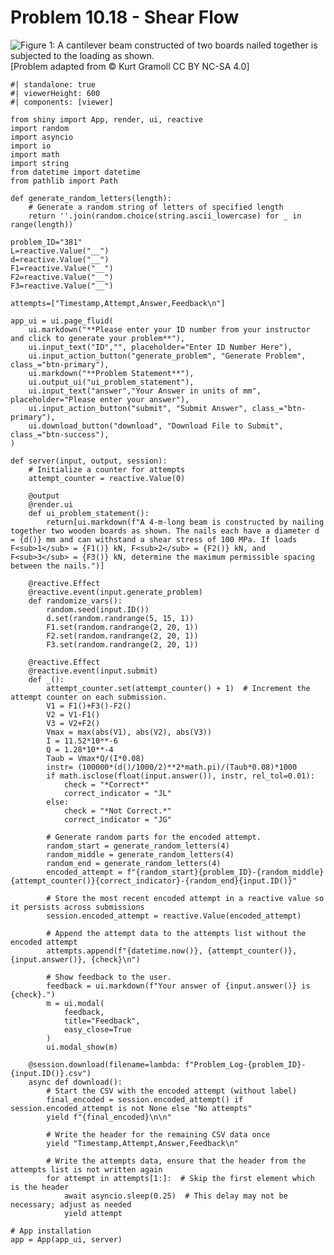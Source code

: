 # Problem 10.18 - Shear Flow {.unnumbered}

![Figure 1: A cantilever beam constructed of two boards nailed together is subjected to the loading as shown.](images/381.png){fig-alt="A beam of legnth 2L is mounted to the wall on the left side. A force of F1 is applied a distance of L/2 from the wall, a force of F2 is applied a distance of L from the wall, and a force F3 is applied a distance of 2L from the wall. The beam has a rectangular cross section of height 12 cm and width 8 cm. A nail is in the center of the beam holding two pieces together."}
\[Problem adapted from © Kurt Gramoll CC BY NC-SA 4.0\]

```shinylive-python
#| standalone: true
#| viewerHeight: 600
#| components: [viewer]

from shiny import App, render, ui, reactive
import random
import asyncio
import io
import math
import string
from datetime import datetime
from pathlib import Path

def generate_random_letters(length):
    # Generate a random string of letters of specified length
    return ''.join(random.choice(string.ascii_lowercase) for _ in range(length))  

problem_ID="381"
L=reactive.Value("__")
d=reactive.Value("__")
F1=reactive.Value("__")
F2=reactive.Value("__")
F3=reactive.Value("__")
  
attempts=["Timestamp,Attempt,Answer,Feedback\n"]

app_ui = ui.page_fluid(
    ui.markdown("**Please enter your ID number from your instructor and click to generate your problem**"),
    ui.input_text("ID","", placeholder="Enter ID Number Here"),
    ui.input_action_button("generate_problem", "Generate Problem", class_="btn-primary"),
    ui.markdown("**Problem Statement**"),
    ui.output_ui("ui_problem_statement"),
    ui.input_text("answer","Your Answer in units of mm", placeholder="Please enter your answer"),
    ui.input_action_button("submit", "Submit Answer", class_="btn-primary"),
    ui.download_button("download", "Download File to Submit", class_="btn-success"),
)

def server(input, output, session):
    # Initialize a counter for attempts
    attempt_counter = reactive.Value(0)

    @output
    @render.ui
    def ui_problem_statement():
        return[ui.markdown(f"A 4-m-long beam is constructed by nailing together two wooden boards as shown. The nails each have a diameter d = {d()} mm and can withstand a shear stress of 100 MPa. If loads F<sub>1</sub> = {F1()} kN, F<sub>2</sub> = {F2()} kN, and F<sub>3</sub> = {F3()} kN, determine the maximum permissible spacing between the nails.")]
    
    @reactive.Effect
    @reactive.event(input.generate_problem)
    def randomize_vars():
        random.seed(input.ID())
        d.set(random.randrange(5, 15, 1))
        F1.set(random.randrange(2, 20, 1))
        F2.set(random.randrange(2, 20, 1))
        F3.set(random.randrange(2, 20, 1))
        
    @reactive.Effect
    @reactive.event(input.submit)
    def _():
        attempt_counter.set(attempt_counter() + 1)  # Increment the attempt counter on each submission.
        V1 = F1()+F3()-F2()
        V2 = V1-F1()
        V3 = V2+F2()
        Vmax = max(abs(V1), abs(V2), abs(V3))
        I = 11.52*10**-6
        Q = 1.28*10**-4
        Taub = Vmax*Q/(I*0.08)
        instr= (100000*(d()/1000/2)**2*math.pi)/(Taub*0.08)*1000
        if math.isclose(float(input.answer()), instr, rel_tol=0.01):
            check = "*Correct*"
            correct_indicator = "JL"
        else:
            check = "*Not Correct.*"
            correct_indicator = "JG"

        # Generate random parts for the encoded attempt.
        random_start = generate_random_letters(4)
        random_middle = generate_random_letters(4)
        random_end = generate_random_letters(4)
        encoded_attempt = f"{random_start}{problem_ID}-{random_middle}{attempt_counter()}{correct_indicator}-{random_end}{input.ID()}"

        # Store the most recent encoded attempt in a reactive value so it persists across submissions
        session.encoded_attempt = reactive.Value(encoded_attempt)

        # Append the attempt data to the attempts list without the encoded attempt
        attempts.append(f"{datetime.now()}, {attempt_counter()}, {input.answer()}, {check}\n")

        # Show feedback to the user.
        feedback = ui.markdown(f"Your answer of {input.answer()} is {check}.")
        m = ui.modal(
            feedback,
            title="Feedback",
            easy_close=True
        )
        ui.modal_show(m)

    @session.download(filename=lambda: f"Problem_Log-{problem_ID}-{input.ID()}.csv")
    async def download():
        # Start the CSV with the encoded attempt (without label)
        final_encoded = session.encoded_attempt() if session.encoded_attempt is not None else "No attempts"
        yield f"{final_encoded}\n\n"
        
        # Write the header for the remaining CSV data once
        yield "Timestamp,Attempt,Answer,Feedback\n"
        
        # Write the attempts data, ensure that the header from the attempts list is not written again
        for attempt in attempts[1:]:  # Skip the first element which is the header
            await asyncio.sleep(0.25)  # This delay may not be necessary; adjust as needed
            yield attempt

# App installation
app = App(app_ui, server)
```
